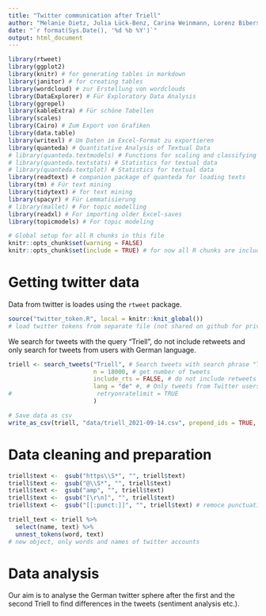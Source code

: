 ```yaml
---
title: "Twitter communication after Triell"
author: "Melanie Dietz, Julia Lück-Benz, Carina Weinmann, Lorenz Biberstein, Gabor Scheiring"
date: "`r format(Sys.Date(), '%d %b %Y')`"
output: html_document
---
```


```r
library(rtweet)
library(ggplot2)
library(knitr) # for generating tables in markdown
library(janitor) # for creating tables
library(wordcloud) # zur Erstellung von wordclouds
library(DataExplorer) # Für Exploratory Data Analysis
library(ggrepel)
library(kableExtra) # Für schöne Tabellen
library(scales)
library(Cairo) # Zum Export von Grafiken
library(data.table)
library(writexl) # Um Daten im Excel-Format zu exportieren
library(quanteda) # Quantitative Analysis of Textual Data 
# library(quanteda.textmodels) # Functions for scaling and classifying textual data
# library(quanteda.textstats) # Statistics for textual data
# library(quanteda.textplot) # Statistics for textual data 
library(readtext) # companion package of quanteda for loading texts
library(tm) # Für text mining
library(tidytext) # for text mining
library(spacyr) # Für Lemmatisierung
# library(mallet) # For topic modelling
library(readxl) # For importing older Excel-saves
library(topicmodels) # For topic modeling
```


```r
# Global setup for all R chunks in this file
knitr::opts_chunk$set(warning = FALSE)
knitr::opts_chunk$set(include = TRUE) # for now all R chunks are included, can be taken out here later
```


# Getting twitter data

Data from twitter is loades using the `rtweet` package. 

```r
source("twitter_token.R", local = knitr::knit_global())
# load twitter tokens from separate file (not shared on github for privacy reasons)
```

We search for tweets with the query "Triell", do not include retweets and only search for tweets from users with German language.

```r
triell <- search_tweets("Triell", # Search tweets with search phrase "Triell"
                        n = 18000, # get number of tweets
                        include_rts = FALSE, # do not include retweets
                        lang = "de" #, # Only tweets from Twitter users with German language
#                        retryonratelimit = TRUE
                        )
```


```r
# Save data as csv
write_as_csv(triell, "data/triell_2021-09-14.csv", prepend_ids = TRUE, na = "", fileEncoding = "UTF-8")
```


# Data cleaning and preparation

```r
triell$text <-  gsub("https\\S*", "", triell$text)
triell$text <-  gsub("@\\S*", "", triell$text) 
triell$text <-  gsub("amp", "", triell$text) 
triell$text <-  gsub("[\r\n]", "", triell$text)
triell$text <-  gsub("[[:punct:]]", "", triell$text) # remoce punctuation
```

```r
triell_text <- triell %>%
  select(name, text) %>%
  unnest_tokens(word, text)
# new object, only words and names of twitter accounts
```

# Data analysis

Our aim is to analyse the German twitter sphere after the first and the second Triell to find differences in the tweets (sentiment analysis etc.).




